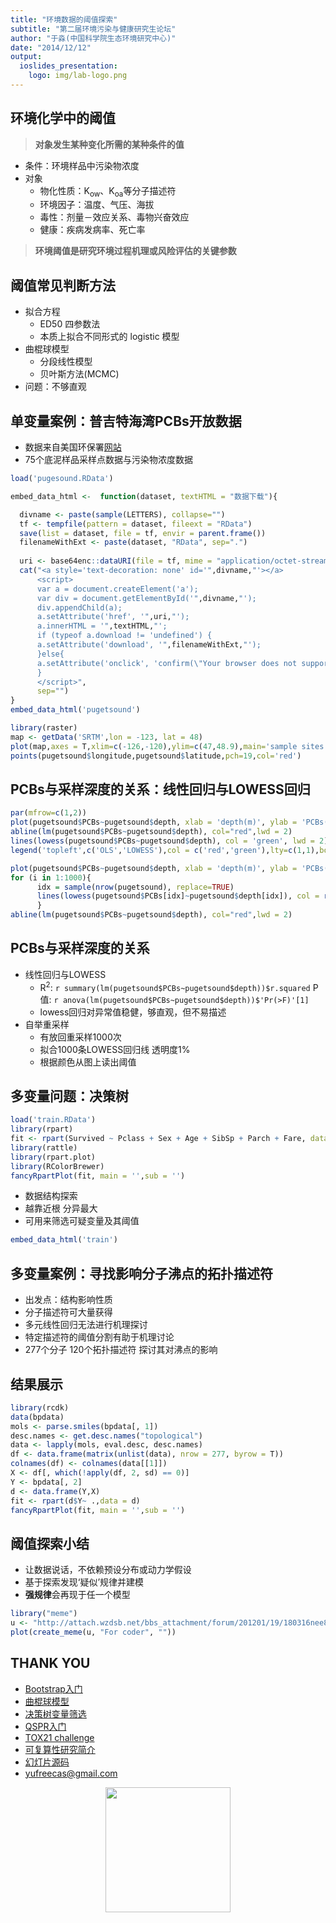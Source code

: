 ```yaml
---
title: "环境数据的阈值探索"
subtitle: "第二届环境污染与健康研究生论坛"
author: "于淼(中国科学院生态环境研究中心)"
date: "2014/12/12"
output:
  ioslides_presentation:
    logo: img/lab-logo.png
---
```


## 环境化学中的阈值

> **对象发生某种变化所需的某种条件的值**

- 条件：环境样品中污染物浓度
- 对象
    - 物化性质：K~ow~、K~oa~等分子描述符
    - 环境因子：温度、气压、海拔
    - 毒性：剂量－效应关系、毒物兴奋效应
    - 健康：疾病发病率、死亡率

> **环境阈值是研究环境过程机理或风险评估的关键参数**

## 阈值常见判断方法

- 拟合方程
    - ED50 四参数法
    - 本质上拟合不同形式的 logistic 模型
    
- 曲棍球模型
    - 分段线性模型
    - 贝叶斯方法(MCMC)

- 问题：不够直观

## 单变量案例：普吉特海湾PCBs开放数据

- 数据来自美国环保署[网站](http://www.epa.gov/pugetsound/bold.html)
- 75个底泥样品采样点数据与污染物浓度数据
```r
load('pugesound.RData')
```
```r
embed_data_html <-  function(dataset, textHTML = "数据下载"){

  divname <- paste(sample(LETTERS), collapse="")
  tf <- tempfile(pattern = dataset, fileext = "RData")
  save(list = dataset, file = tf, envir = parent.frame())
  filenameWithExt <- paste(dataset, "RData", sep=".")
  
  uri <- base64enc::dataURI(file = tf, mime = "application/octet-stream", encoding = "base64")
  cat("<a style='text-decoration: none' id='",divname,"'></a>
      <script>
      var a = document.createElement('a');
      var div = document.getElementById('",divname,"');
      div.appendChild(a);
      a.setAttribute('href', '",uri,"');
      a.innerHTML = '",textHTML,"';
      if (typeof a.download != 'undefined') {
      a.setAttribute('download', '",filenameWithExt,"');
      }else{
      a.setAttribute('onclick', 'confirm(\"Your browser does not support the download HTML5 attribute. You must rename the file to ",filenameWithExt," after downloading it (or use Chrome/Firefox/Opera). \")');
      }
      </script>",
      sep="")
}
embed_data_html('pugetsound')

```
```r
library(raster)
map <- getData('SRTM',lon = -123, lat = 48)
plot(map,axes = T,xlim=c(-126,-120),ylim=c(47,48.9),main='sample sites')
points(pugetsound$longitude,pugetsound$latitude,pch=19,col='red')
```

## PCBs与采样深度的关系：线性回归与LOWESS回归

```r
par(mfrow=c(1,2))
plot(pugetsound$PCBs~pugetsound$depth, xlab = 'depth(m)', ylab = 'PCBs(pg/g)',pch=19,main = 'OLS versus LOWESS',frame.plot = F)
abline(lm(pugetsound$PCBs~pugetsound$depth), col="red",lwd = 2)
lines(lowess(pugetsound$PCBs~pugetsound$depth), col = 'green', lwd = 2)
legend('topleft',c('OLS','LOWESS'),col = c('red','green'),lty=c(1,1),box.lty=0)

plot(pugetsound$PCBs~pugetsound$depth, xlab = 'depth(m)', ylab = 'PCBs(pg/g)',pch=19,main = 'Bootstrap LOWESS',frame.plot = F)
for (i in 1:1000){
      idx = sample(nrow(pugetsound), replace=TRUE)
      lines(lowess(pugetsound$PCBs[idx]~pugetsound$depth[idx]), col = rgb(0,0, 1, 0.02), lwd = 2) 
      }  
abline(lm(pugetsound$PCBs~pugetsound$depth), col="red",lwd = 2)
```

## PCBs与采样深度的关系

- 线性回归与LOWESS
    - R^2^: `r summary(lm(pugetsound$PCBs~pugetsound$depth))$r.squared` P值: `r anova(lm(pugetsound$PCBs~pugetsound$depth))$'Pr(>F)'[1]`
    - lowess回归对异常值稳健，够直观，但不易描述
- 自举重采样
    - 有放回重采样1000次
    - 拟合1000条LOWESS回归线 透明度1%
    - 根据颜色从图上读出阈值

## 多变量问题：决策树

<div class="columns-2">
```r
load('train.RData')
library(rpart)
fit <- rpart(Survived ~ Pclass + Sex + Age + SibSp + Parch + Fare, data=train, method="class")
library(rattle)
library(rpart.plot)
library(RColorBrewer)
fancyRpartPlot(fit, main = '',sub = '')
```


  - 数据结构探索
  - 越靠近根 分异最大
  - 可用来筛选可疑变量及其阈值
  
```r
embed_data_html('train')
```


</div>
## 多变量案例：寻找影响分子沸点的拓扑描述符

- 出发点：结构影响性质
- 分子描述符可大量获得
- 多元线性回归无法进行机理探讨
- 特定描述符的阈值分割有助于机理讨论
- 277个分子 120个拓扑描述符 探讨其对沸点的影响

## 结果展示

```r
library(rcdk)
data(bpdata)
mols <- parse.smiles(bpdata[, 1])
desc.names <- get.desc.names("topological")
data <- lapply(mols, eval.desc, desc.names)
df <- data.frame(matrix(unlist(data), nrow = 277, byrow = T))
colnames(df) <- colnames(data[[1]])
X <- df[, which(!apply(df, 2, sd) == 0)]
Y <- bpdata[, 2]
d <- data.frame(Y,X)
fit <- rpart(d$Y~ .,data = d)
fancyRpartPlot(fit, main = '',sub = '')
```

## 阈值探索小结

- 让数据说话，不依赖预设分布或动力学假设
- 基于探索发现‘疑似’规律并建模
- **强规律**会再现于任一个模型
```r
library("meme")
u <- "http://attach.wzdsb.net/bbs_attachment/forum/201201/19/180316nee8ntznjxulplhl.jpg"
plot(create_meme(u, "For coder", ""))
```

## THANK YOU

<div class="columns-2">    
- [Bootstrap入门](http://www.ats.ucla.edu/stat/r/library/bootstrap.htm)
- [曲棍球模型](http://cran.r-project.org/web/packages/segmented/index.html)
- [决策树变量筛选](http://www.baylor.edu/content/services/document.php?id=46132)
- [QSPR入门](https://en.wikipedia.org/wiki/Quantitative_structure%E2%80%93activity_relationship)
- [TOX21 challenge](https://tripod.nih.gov/tox21/challenge/)
- [可复算性研究简介](http://blog.sciencenet.cn/blog-430956-813992.html)
- [幻灯片源码](https://github.com/yufree/presentation/blob/master/threshold/threshold.Rmd)
- [yufreecas@gmail.com](mailto:yufreecas@gmail.com)

<center><img src="img/qrcodeslides.png" height="200px" width="200px" /></center>
</div>